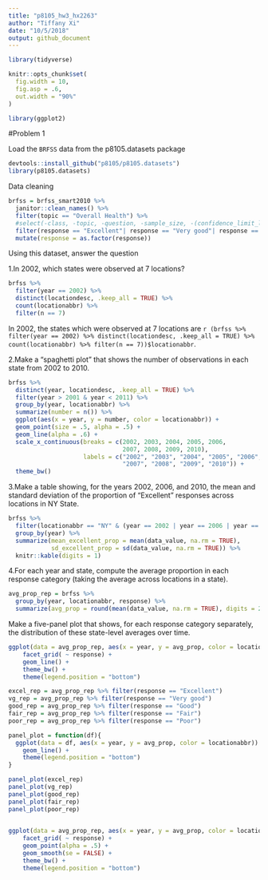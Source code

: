 ```yaml
---
title: "p8105_hw3_hx2263"
author: "Tiffany Xi"
date: "10/5/2018"
output: github_document
---
```


```r
library(tidyverse)

knitr::opts_chunk$set(
  fig.width = 10,
  fig.asp = .6,
  out.width = "90%"
)

library(ggplot2)
```

#Problem 1

Load the `BRFSS` data from the p8105.datasets package

```r
devtools::install_github("p8105/p8105.datasets")
library(p8105.datasets)
```

Data cleaning

```r
brfss = brfss_smart2010 %>% 
  janitor::clean_names() %>% 
  filter(topic == "Overall Health") %>% 
  #select(-class, -topic, -question, -sample_size, -(confidence_limit_low:geo_location)) %>% 
  filter(response == "Excellent"| response == "Very good"| response == "Good"| response == "Fair"| response == "Poor") %>% 
  mutate(response = as.factor(response))
```

Using this dataset, answer the question

1.In 2002, which states were observed at 7 locations?

```r
brfss %>% 
  filter(year == 2002) %>% 
  distinct(locationdesc, .keep_all = TRUE) %>% 
  count(locationabbr) %>% 
  filter(n == 7)
```

In 2002, the states which were observed at 7 locations are `r (brfss %>% filter(year == 2002) %>% distinct(locationdesc, .keep_all = TRUE) %>% count(locationabbr) %>% filter(n == 7))$locationabbr`.

2.Make a “spaghetti plot” that shows the number of observations in each state from 2002 to 2010.

```r
brfss %>% 
  distinct(year, locationdesc, .keep_all = TRUE) %>% 
  filter(year > 2001 & year < 2011) %>% 
  group_by(year, locationabbr) %>% 
  summarize(number = n()) %>% 
  ggplot(aes(x = year, y = number, color = locationabbr)) +
  geom_point(size = .5, alpha = .5) +
  geom_line(alpha = .6) +
  scale_x_continuous(breaks = c(2002, 2003, 2004, 2005, 2006, 
                                2007, 2008, 2009, 2010), 
                     labels = c("2002", "2003", "2004", "2005", "2006", 
                                "2007", "2008", "2009", "2010")) +
  theme_bw()
```

3.Make a table showing, for the years 2002, 2006, and 2010, the mean and standard deviation of the proportion of “Excellent” responses across locations in NY State.

```r
brfss %>% 
  filter(locationabbr == "NY" & (year == 2002 | year == 2006 | year == 2010) & response == "Excellent") %>% 
  group_by(year) %>% 
  summarize(mean_excellent_prop = mean(data_value, na.rm = TRUE),
            sd_excellent_prop = sd(data_value, na.rm = TRUE)) %>% 
  knitr::kable(digits = 1)
```

4.For each year and state, compute the average proportion in each response category (taking the average across locations in a state). 

```r
avg_prop_rep = brfss %>% 
  group_by(year, locationabbr, response) %>% 
  summarize(avg_prop = round(mean(data_value, na.rm = TRUE), digits = 2))
```

Make a five-panel plot that shows, for each response category separately, the distribution of these state-level averages over time.
```r
ggplot(data = avg_prop_rep, aes(x = year, y = avg_prop, color = locationabbr)) +
    facet_grid( ~ response) +
    geom_line() +
    theme_bw() +
    theme(legend.position = "bottom")
```

```r
excel_rep = avg_prop_rep %>% filter(response == "Excellent")
vg_rep = avg_prop_rep %>% filter(response == "Very good")
good_rep = avg_prop_rep %>% filter(response == "Good")
fair_rep = avg_prop_rep %>% filter(response == "Fair")
poor_rep = avg_prop_rep %>% filter(response == "Poor")

panel_plot = function(df){
  ggplot(data = df, aes(x = year, y = avg_prop, color = locationabbr)) +
    geom_line() +
    theme(legend.position = "bottom")
}

panel_plot(excel_rep)
panel_plot(vg_rep)
panel_plot(good_rep)
panel_plot(fair_rep)
panel_plot(poor_rep)  
  
```

```r
ggplot(data = avg_prop_rep, aes(x = year, y = avg_prop, color = locationabbr)) +
    facet_grid( ~ response) +
    geom_point(alpha = .5) +
    geom_smooth(se = FALSE) +
    theme_bw() +
    theme(legend.position = "bottom")

```

